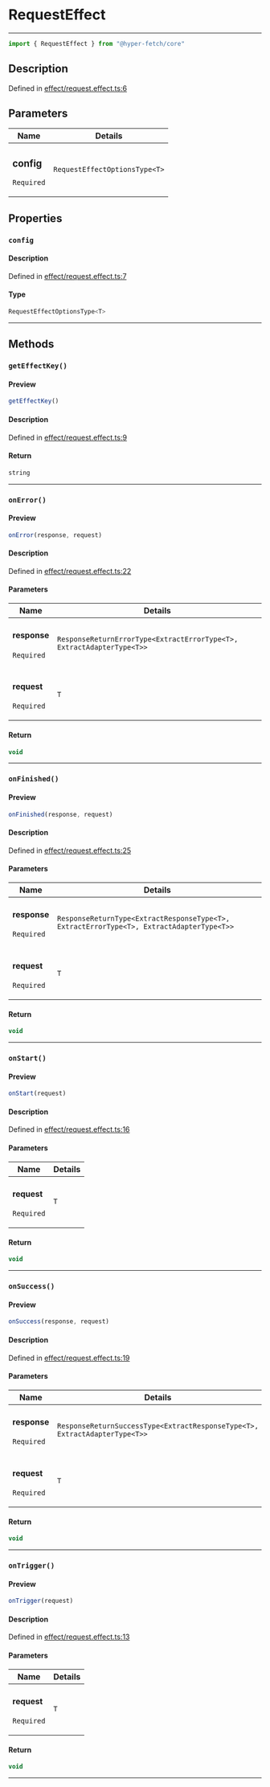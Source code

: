 

# RequestEffect

<div class="api-docs__separator" data-reactroot="">

---

</div><div class="api-docs__import" data-reactroot="">

```ts
import { RequestEffect } from "@hyper-fetch/core"
```

</div><div class="api-docs__section">

## Description

</div><div class="api-docs__description"><span class="api-docs__do-not-parse">



</span></div><p class="api-docs__definition">

Defined in [effect/request.effect.ts:6](https://github.com/BetterTyped/hyper-fetch/blob/c3e2c45/packages/core/src/effect/request.effect.ts#L6)

</p><div class="api-docs__section">

## Parameters

</div><div class="api-docs__parameters"><table><thead><tr><th>Name</th><th>Details</th></tr></thead><tbody><tr param-data="config"><td class="api-docs__param-name required">

### config 

`Required`

</td><td class="api-docs__param-type">

`RequestEffectOptionsType<T>`

</td></tr></tbody></table></div><div class="api-docs__section">

## Properties

</div><div class="api-docs__properties"><div class="api-docs__property" property-data="config"><h3 class="api-docs__name">

### `config`

</h3><div class="api-docs__section">

#### Description

</div><div class="api-docs__description"><span class="api-docs__do-not-parse">



</span></div><p class="api-docs__definition">

Defined in [effect/request.effect.ts:7](https://github.com/BetterTyped/hyper-fetch/blob/c3e2c45/packages/core/src/effect/request.effect.ts#L7)

</p><div class="api-docs__section">

#### Type

</div><div class="api-docs__property-type">

```ts
RequestEffectOptionsType<T>
```

</div><hr/></div></div><div class="api-docs__section">

## Methods

</div><div class="api-docs__methods"><div class="api-docs__method" method-data="getEffectKey"><h3 class="api-docs__name">

### `getEffectKey()`

</h3><div class="api-docs__section">

#### Preview

</div><div class="api-docs__preview fn">

```ts
getEffectKey()
```

</div><div class="api-docs__section">

#### Description

</div><div class="api-docs__description"><span class="api-docs__do-not-parse">



</span></div><p class="api-docs__definition">

Defined in [effect/request.effect.ts:9](https://github.com/BetterTyped/hyper-fetch/blob/c3e2c45/packages/core/src/effect/request.effect.ts#L9)

</p><div class="api-docs__section">

#### Return

</div><div class="api-docs__returns">

```ts
string
```

</div><hr/></div><div class="api-docs__method" method-data="onError"><h3 class="api-docs__name">

### `onError()`

</h3><div class="api-docs__section">

#### Preview

</div><div class="api-docs__preview fn">

```ts
onError(response, request)
```

</div><div class="api-docs__section">

#### Description

</div><div class="api-docs__description"><span class="api-docs__do-not-parse">



</span></div><p class="api-docs__definition">

Defined in [effect/request.effect.ts:22](https://github.com/BetterTyped/hyper-fetch/blob/c3e2c45/packages/core/src/effect/request.effect.ts#L22)

</p><div class="api-docs__section">

#### Parameters

</div><div class="api-docs__parameters"><table><thead><tr><th>Name</th><th>Details</th></tr></thead><tbody><tr param-data="response"><td class="api-docs__param-name required">

#### response 

`Required`

</td><td class="api-docs__param-type">

`ResponseReturnErrorType<ExtractErrorType<T>, ExtractAdapterType<T>>`

</td></tr><tr param-data="request"><td class="api-docs__param-name required">

#### request 

`Required`

</td><td class="api-docs__param-type">

`T`

</td></tr></tbody></table></div><div class="api-docs__section">

#### Return

</div><div class="api-docs__returns">

```ts
void
```

</div><hr/></div><div class="api-docs__method" method-data="onFinished"><h3 class="api-docs__name">

### `onFinished()`

</h3><div class="api-docs__section">

#### Preview

</div><div class="api-docs__preview fn">

```ts
onFinished(response, request)
```

</div><div class="api-docs__section">

#### Description

</div><div class="api-docs__description"><span class="api-docs__do-not-parse">



</span></div><p class="api-docs__definition">

Defined in [effect/request.effect.ts:25](https://github.com/BetterTyped/hyper-fetch/blob/c3e2c45/packages/core/src/effect/request.effect.ts#L25)

</p><div class="api-docs__section">

#### Parameters

</div><div class="api-docs__parameters"><table><thead><tr><th>Name</th><th>Details</th></tr></thead><tbody><tr param-data="response"><td class="api-docs__param-name required">

#### response 

`Required`

</td><td class="api-docs__param-type">

`ResponseReturnType<ExtractResponseType<T>, ExtractErrorType<T>, ExtractAdapterType<T>>`

</td></tr><tr param-data="request"><td class="api-docs__param-name required">

#### request 

`Required`

</td><td class="api-docs__param-type">

`T`

</td></tr></tbody></table></div><div class="api-docs__section">

#### Return

</div><div class="api-docs__returns">

```ts
void
```

</div><hr/></div><div class="api-docs__method" method-data="onStart"><h3 class="api-docs__name">

### `onStart()`

</h3><div class="api-docs__section">

#### Preview

</div><div class="api-docs__preview fn">

```ts
onStart(request)
```

</div><div class="api-docs__section">

#### Description

</div><div class="api-docs__description"><span class="api-docs__do-not-parse">



</span></div><p class="api-docs__definition">

Defined in [effect/request.effect.ts:16](https://github.com/BetterTyped/hyper-fetch/blob/c3e2c45/packages/core/src/effect/request.effect.ts#L16)

</p><div class="api-docs__section">

#### Parameters

</div><div class="api-docs__parameters"><table><thead><tr><th>Name</th><th>Details</th></tr></thead><tbody><tr param-data="request"><td class="api-docs__param-name required">

#### request 

`Required`

</td><td class="api-docs__param-type">

`T`

</td></tr></tbody></table></div><div class="api-docs__section">

#### Return

</div><div class="api-docs__returns">

```ts
void
```

</div><hr/></div><div class="api-docs__method" method-data="onSuccess"><h3 class="api-docs__name">

### `onSuccess()`

</h3><div class="api-docs__section">

#### Preview

</div><div class="api-docs__preview fn">

```ts
onSuccess(response, request)
```

</div><div class="api-docs__section">

#### Description

</div><div class="api-docs__description"><span class="api-docs__do-not-parse">



</span></div><p class="api-docs__definition">

Defined in [effect/request.effect.ts:19](https://github.com/BetterTyped/hyper-fetch/blob/c3e2c45/packages/core/src/effect/request.effect.ts#L19)

</p><div class="api-docs__section">

#### Parameters

</div><div class="api-docs__parameters"><table><thead><tr><th>Name</th><th>Details</th></tr></thead><tbody><tr param-data="response"><td class="api-docs__param-name required">

#### response 

`Required`

</td><td class="api-docs__param-type">

`ResponseReturnSuccessType<ExtractResponseType<T>, ExtractAdapterType<T>>`

</td></tr><tr param-data="request"><td class="api-docs__param-name required">

#### request 

`Required`

</td><td class="api-docs__param-type">

`T`

</td></tr></tbody></table></div><div class="api-docs__section">

#### Return

</div><div class="api-docs__returns">

```ts
void
```

</div><hr/></div><div class="api-docs__method" method-data="onTrigger"><h3 class="api-docs__name">

### `onTrigger()`

</h3><div class="api-docs__section">

#### Preview

</div><div class="api-docs__preview fn">

```ts
onTrigger(request)
```

</div><div class="api-docs__section">

#### Description

</div><div class="api-docs__description"><span class="api-docs__do-not-parse">



</span></div><p class="api-docs__definition">

Defined in [effect/request.effect.ts:13](https://github.com/BetterTyped/hyper-fetch/blob/c3e2c45/packages/core/src/effect/request.effect.ts#L13)

</p><div class="api-docs__section">

#### Parameters

</div><div class="api-docs__parameters"><table><thead><tr><th>Name</th><th>Details</th></tr></thead><tbody><tr param-data="request"><td class="api-docs__param-name required">

#### request 

`Required`

</td><td class="api-docs__param-type">

`T`

</td></tr></tbody></table></div><div class="api-docs__section">

#### Return

</div><div class="api-docs__returns">

```ts
void
```

</div><hr/></div></div>
